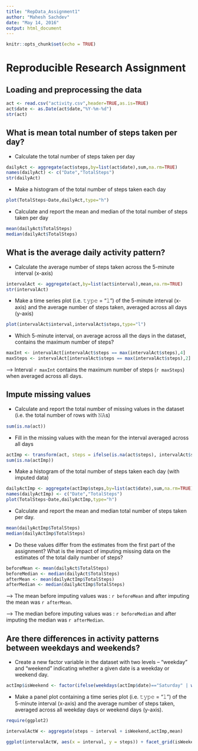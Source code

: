 ```yaml
---
title: "RepData_Assignment1"
author: "Mahesh Sachdev"
date: "May 14, 2016"
output: html_document
---
```


```r
knitr::opts_chunk$set(echo = TRUE)
```

# Reproducible Research Assignment

## Loading and preprocessing the data

```r
act <- read.csv("activity.csv",header=TRUE,as.is=TRUE)
act$date <- as.Date(act$date,"%Y-%m-%d")
str(act)
```


## What is mean total number of steps taken per day?

* Calculate the total number of steps taken per day

```r
dailyAct <- aggregate(act$steps,by=list(act$date),sum,na.rm=TRUE)
names(dailyAct) <- c("Date","TotalSteps")
str(dailyAct)
```




* Make a histogram of the total number of steps taken each day

```r
plot(TotalSteps~Date,dailyAct,type="h")
```

* Calculate and report the mean and median of the total number of steps taken per day

```r
mean(dailyAct$TotalSteps)
median(dailyAct$TotalSteps)
```



## What is the average daily activity pattern?


* Calculate the average number of steps taken across the 5-minute interval (x-axis)

```r
intervalAct <- aggregate(act,by=list(act$interval),mean,na.rm=TRUE)
str(intervalAct)
```



* Make a time series plot (i.e. 𝚝𝚢𝚙𝚎 = "𝚕") of the 5-minute interval (x-axis) and the average number of steps taken, averaged across all days (y-axis)

```r
plot(intervalAct$interval,intervalAct$steps,type="l")
```


* Which 5-minute interval, on average across all the days in the dataset, contains the maximum number of steps?

```r
maxInt <- intervalAct[intervalAct$steps == max(intervalAct$steps),4]
maxSteps <- intervalAct[intervalAct$steps == max(intervalAct$steps),2]
```

-----> Interval `r maxInt` contains the maximum number of steps (`r maxSteps`) when averaged across all days.



## Impute missing values

* Calculate and report the total number of missing values in the dataset (i.e. the total number of rows with 𝙽𝙰s)

```R
sum(is.na(act))
```

* Fill in the missing values with the mean for the interval averaged across all days

```r
actImp <- transform(act, steps = ifelse(is.na(act$steps), intervalAct$steps, act$steps))
sum(is.na(actImp))
```

* Make a histogram of the total number of steps taken each day (with imputed data)

```r
dailyActImp <- aggregate(actImp$steps,by=list(act$date),sum,na.rm=TRUE)
names(dailyActImp) <- c("Date","TotalSteps")
plot(TotalSteps~Date,dailyActImp,type="h")
```

* Calculate and report the mean and median total number of steps taken per day. 

```r
mean(dailyActImp$TotalSteps)
median(dailyActImp$TotalSteps)
```

* Do these values differ from the estimates from the first part of the assignment? What is the impact of imputing missing data on the estimates of the total daily number of steps?

```r
beforeMean <- mean(dailyAct$TotalSteps)
beforeMedian <- median(dailyAct$TotalSteps)
afterMean <- mean(dailyActImp$TotalSteps)
afterMedian <- median(dailyActImp$TotalSteps)
```

-----> The mean before imputing values was : `r beforeMean` and after imputing the mean was `r afterMean`.

-----> The median before imputing values was : `r beforeMedian` and after imputing the median was `r afterMedian`.


## Are there differences in activity patterns between weekdays and weekends?

* Create a new factor variable in the dataset with two levels – “weekday” and “weekend” indicating whether a given date is a weekday or weekend day.

``` r
actImp$isWeekend <- factor(ifelse(weekdays(actImp$date)=="Saturday" | weekdays(actImp$date)=="Sunday","Weekend","Weekday"))
```

* Make a panel plot containing a time series plot (i.e. 𝚝𝚢𝚙𝚎 = "𝚕") of the 5-minute interval (x-axis) and the average number of steps taken, averaged across all weekday days or weekend days (y-axis).

```r
require(ggplot2)
```

```r
intervalActW <- aggregate(steps ~ interval + isWeekend,actImp,mean)

ggplot(intervalActW, aes(x = interval, y = steps)) + facet_grid(isWeekend ~ .) + geom_line(colour = "blue")

```

